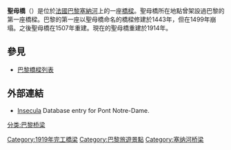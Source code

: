{{Infobox bridge
 |name= 聖母橋
 |image= France Paris Pont Notre Dame 01.JPG
 |caption= 
 |official_name= 
 |also_known_as= 
 |carries= 汽車、行人、自行車
 |crosses= [[塞納河|塞納河]]
 |locale= [[法國|法國]][[巴黎|巴黎]]
 |id= 
 |design= [[拱桥|拱桥]]
 |length= {{convert|105|m|ft|0}}
 |width= {{convert|20|m|ft|0}} 
 |below= ?
 |begin = 1910年
 |complete = 1914年
 |toll= 免費
 |coordinates={{coord|48|51|21.77|N|02|20|54.81|E}}
 |downstream = [[兑换桥|兑换桥]]
 |upstream = [[阿爾科萊橋|阿爾科萊橋]]
}}
'''聖母橋'''（{{lang-fr|Pont Notre-Dame}}）是位於[[法國|法國]][[巴黎|巴黎]][[塞納河|塞納河]]上的一座[[橋樑|橋樑]]。聖母橋所在地點曾架設過巴黎的第一座橋樑。巴黎的第一座以聖母橋命名的橋樑修建於1443年，但在1499年崩塌。之後聖母橋在1507年重建。現在的聖母橋重建於1914年。
==參見==
*[[巴黎橋樑列表|巴黎橋樑列表]]
==外部連結==
{{Commonscat|Pont Notre-Dame}}
*{{fr icon}} [http://www.insecula.com/salle/MS00793.html Insecula] {{Webarchive|url=https://archive.is/20130103103824/http://www.insecula.com/salle/MS00793.html |date=2013-01-03 }} Database entry for Pont Notre-Dame.

[[分类:巴黎桥梁|分类:巴黎桥梁]]
[[Category:1919年完工橋梁|Category:1919年完工橋梁]]
[[Category:巴黎旅遊景點|Category:巴黎旅遊景點]]
[[Category:塞纳河桥梁|Category:塞纳河桥梁]]